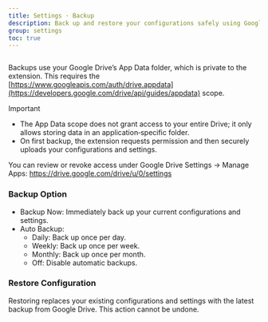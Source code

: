 ```yaml
---
title: Settings · Backup
description: Back up and restore your configurations safely using Google Drive (App Data folder)
group: settings
toc: true
---
```


<img
  class="d-block mb-4 img-fluid rounded-3"
  src="/docs/[[config:docs_version]]/assets/img/settings-backup.png"
  alt=""
/>

Backups use your Google Drive’s App Data folder, which is private to the extension. This requires the [https://www.googleapis.com/auth/drive.appdata](https://developers.google.com/drive/api/guides/appdata) scope.

Important

- The App Data scope does not grant access to your entire Drive; it only allows storing data in an application‑specific folder.
- On first backup, the extension requests permission and then securely uploads your configurations and settings.

You can review or revoke access under Google Drive Settings → Manage Apps: https://drive.google.com/drive/u/0/settings

### Backup Option

- Backup Now: Immediately back up your current configurations and settings.
- Auto Backup:
  - Daily: Back up once per day.
  - Weekly: Back up once per week.
  - Monthly: Back up once per month.
  - Off: Disable automatic backups.

### Restore Configuration

Restoring replaces your existing configurations and settings with the latest backup from Google Drive. This action cannot be undone.
